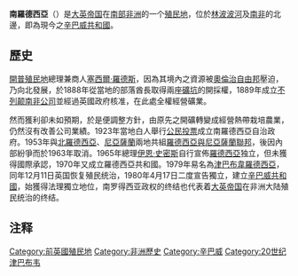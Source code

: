{{Expand |time=2009-05-13T10:19:57+00:00 }}<!-- 本调用由 {{subst:Expand/auto}} 自动产生。 -->
{{Unreferenced |time=2009-05-13T10:19:57+00:00 }}
{{NoteTA
|G1=Country
|G2=PoliticiansUK
|1=zh-hans:罗得西亚;zh-hant:羅德西亞
}}
{{Infobox Former Country
|native_name = Colony of Southern Rhodesia
|conventional_long_name = 南羅德西亞殖民地
|common_name = 南羅德西亞
|continent   = 非洲
|region      = 
|era         = 
|status      = [[大英帝国|大英帝国]][[殖民地|殖民地]]
|status_text = 
|empire      = 
|government_type = 
|
|event_start = 取得自治
|year_start  = 1923年
|date_start  = 10月1日
|event_end   = 法理獨立
|year_end    = 1980年
|date_end    = 4月17日
|life_span   = 1923年－1953年<br>1953年－1965年<br>1979年－1980年
|
|event_pre   = [[不列颠南非公司|不列颠南非公司]]成立
|date_pre    = 1889年
|event1      = [[羅德西亞與尼亞薩蘭聯邦|羅德西亞與尼亞薩蘭聯邦]]
|date_event1 = 1953年–1963年
|event2      = 片面宣佈獨立
|date_event2 = 1965年11月11日
|event3      = [[羅德西亞|羅德西亞共和國]]成立
|date_event3 = 1970年3月3日
|event4      = [[津巴布韋羅德西亞|津巴布韋羅德西亞]]成立
|date_event4 = 1979年6月1日
|event5  = 英国恢复殖民统治
|date_event5   = 1979年12月11日
|
|p1          = 英屬南非公司
|flag_p1     = Flag of BSAC edit.svg
|p2          = 羅德西亞與尼亞薩蘭聯邦
|flag_p2     = Flag of the Federation of Rhodesia and Nyasaland (1953–1963).svg
|p3          = 津巴布韋羅德西亞
|flag_p3     = Flag of Zimbabwe Rhodesia.svg
|s1          = 羅德西亞與尼亞薩蘭聯邦
|flag_s1     = Flag of the Federation of Rhodesia and Nyasaland (1953–1963).svg
|s2          = 羅德西亞
|flag_s2     = Flag of Rhodesia (1968–1979).svg
|s3          = 辛巴威
|flag_s3     = Flag of Zimbabwe.svg
|
|image_flag  = Flag of Southern Rhodesia (1924–1964).svg
|flag_alt    = Flag of Southern Rhodesia from 1924–1964
|flag_type   = [[罗德西亚国旗|上：南羅德西亞旗幟<br/>（1924年－1964年）]]<br/>[[罗德西亚国旗|下：南羅德西亞旗幟<br/>（1964年－1965年）]]
|image_flag2 = Flag of Rhodesia (1964–1968).svg
|flag_alt2   = Flag of Southern Rhodesia from 1964–1965
|image_coat  = Coat of arms of Rhodesia.svg
|
|image_map            = LocationZimbabwe.svg
|image_map_caption    = 
|
|capital              = [[哈拉雷|索爾茲伯里]]
|
|national_motto = 
|national_anthem      = 《[[天佑女王|天佑吾王]]》
|common_languages     = [[英语|英语]]
|religion             = 
|currency             = [[津巴布韋元|南羅德西亞鎊]]<br />[[津巴布韋元|羅德西亞鎊]]<br />[[津巴布韋元|羅德西亞元]]
|
|title_leader         = [[英国君主|英国君主]] 
|leader1              = [[乔治五世|乔治五世]]
|year_leader1         = 1923年–1936年
|leader2              = [[爱德华八世|爱德华八世]]
|year_leader2         = 1936年
|leader3              = [[乔治六世|乔治六世]]
|year_leader3         = 1936年–1952年
|leader4              = [[伊丽莎白二世|伊丽莎白二世]]<ref>[[羅德西亞|羅德西亞]]和[[津巴布韋羅德西亞|津巴布韋羅德西亞]]均为片面声称独立但未获国际普遍承认的国家，1965年至1970年[[羅德西亞|羅德西亞]]实行片面尊奉英王为其元首的[[议会制君主立宪制|议会制君主立宪制]]，此后[[羅德西亞|羅德西亞]]和[[津巴布韋羅德西亞|津巴布韋羅德西亞]]均实行[[议会共和制|议会共和制]]，拒绝承认英王对当地的统治。</ref>
|year_leader4         = 1952年–1965年<br>1979年–1980年
|title_representative = 總督
|representative1      = Sir John Chancellor 
|year_representative1 = 1923年–1928年
|representative2      = Sir Humphrey Vicary Gibbs<ref>[[羅德西亞|羅德西亞]]和[[津巴布韋羅德西亞|津巴布韋羅德西亞]]均为片面声称独立但未获国际普遍承认的国家，两者均拒绝承认英国在当地设立的殖民地总督职务。</ref>
|year_representative2 = 1959年–1965年
|representative3      = Lord Soames 
|year_representative3 = 1979年–1980年 
|deputy1                = Sir Charles Coghlan 
|deputy2                = Godfrey Huggins
|deputy3                = [[伊恩·史密斯|伊恩·史密斯]]<ref>1964年至1965年担任英国殖民统治下的南罗德西亚总理，1965年至1979年担任片面声称独立但未获国际普遍承认的罗德西亚总理。</ref>
|deputy4                = 
|year_deputy1           = 1923年–1927年
|year_deputy2           = 1933年–1953年
|year_deputy3           = 1964年–1965年
|year_deputy4           = 
|title_deputy           = 總理
|stat_year1           = 
|stat_area1           = 
|stat_pop1            = 
|stat_year2           = 
|stat_area2           = 
|stat_pop2            = 
|footnotes            =
|today  = {{flag|Zimbabwe}}
}}

'''南羅德西亞'''（{{lang-en|Southern Rhodesia}}）是[[大英帝国|大英帝国]]在[[南部非洲|南部非洲]]的一个[[殖民地|殖民地]]，位於[[林波波河|林波波河]]及[[南非|南非]]的北邊，即為現今之[[辛巴威|辛巴威共和國]]。

== 歷史 ==
[[開普殖民地|開普殖民地]]總理兼商人[[塞西爾·羅德斯|塞西爾·羅德斯]]，因為其境內之資源被[[奧倫治自由邦|奧倫治自由邦]]壓迫，乃向北發展，於1888年從當地的部落酋長取得兩座[[礦坑|礦坑]]的開採權，1889年成立[[不列颠南非公司|不列颠南非公司]]並經過英國政府核准，在此處全權經營礦業。

然而獲利卻未如預期，於是便調整方針，由原先之開礦轉變成經營熱帶栽培農業，仍然沒有改善公司業績。1923年當地白人舉行[[公民投票|公民投票]]成立南羅德西亞自治政府。1953年與[[北羅德西亞|北羅德西亞]]、[[尼亞薩蘭|尼亞薩蘭]]兩地共組[[羅德西亞與尼亞薩蘭聯邦|羅德西亞與尼亞薩蘭聯邦]]，後因內部紛爭而於1963年取消。1965年總理[[伊恩·史密斯|伊恩·史密斯]]自行宣佈[[羅德西亞|羅德西亞]]独立，但未獲得國際承認，1970年又成立羅德西亞共和國。1979年易名為[[津巴布韋羅德西亞|津巴布韋羅德西亞]]，同年12月11日英国恢复殖民统治，1980年4月17日二度宣告獨立，建立[[辛巴威|辛巴威共和國]]，始獲得法理獨立地位，南罗得西亚政权的终结也代表着[[大英帝国|大英帝国]]在非洲大陆殖民统治的终结。

==注释==
{{reflist}}
{{羅德西亞主題}}
{{Authority control}}
[[Category:前英國殖民地|Category:前英國殖民地]]
[[Category:非洲歷史|Category:非洲歷史]]
[[Category:辛巴威|Category:辛巴威]]
[[Category:20世纪津巴布韦|Category:20世纪津巴布韦]]